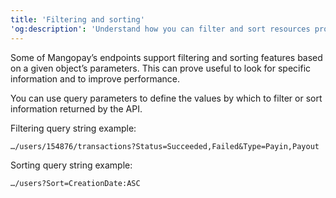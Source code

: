 ```yaml
---
title: 'Filtering and sorting'
'og:description': 'Understand how you can filter and sort resources provided by the Mangopay API, with examples and tips.'
---
```


Some of Mangopay’s endpoints support filtering and sorting features based on a given object’s parameters. This can prove useful to look for specific information and to improve performance.  

You can use query parameters to define the values by which to filter or sort information returned by the API.  

Filtering query string example:  

`…/users/154876/transactions?Status=Succeeded,Failed&Type=Payin,Payout`  

Sorting query string example:  

`…/users?Sort=CreationDate:ASC`